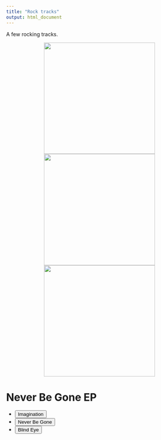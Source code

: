 ```yaml
---
title: "Rock tracks"
output: html_document
---
```


A few rocking tracks.

<p align="center">
  <img src="./images/Feel Good-2.png" width="300"/> <img src="./images/Logo_nobanner.png" width = "300"/> <img src="./images/mixdesk3.jpg" width = "300"/>
</p>

<head>
<meta charset="UTF-8">
<title>Audio Player with a playlist | Able Player Demos</title>
<link rel="stylesheet" href="demos.css" type="text/css">

<!-- Dependencies -->
<script src="//ajax.googleapis.com/ajax/libs/jquery/3.5.0/jquery.min.js"></script>
<script src="//cdn.jsdelivr.net/npm/js-cookie@3.0.1/dist/js.cookie.min.js"></script>

<!-- Able Player CSS -->
<link rel="stylesheet" href="./build/ableplayer.min.css" type="text/css"/>

<!-- Able Player JavaScript -->
<script src="./build/ableplayer.js"></script>

</head>

<body>
		<!--<header>
		<div class="title">Able Player Demos</div>
	</header> 
	<nav>
		<ul>
			<li><a href="index.html">More demos</a></li>
			<li><a href="https://ableplayer.github.io/ableplayer">Able Player Home</a></li>
		</ul>
	</nav> -->
	<main>
		<h1>Never Be Gone EP</h1>

		<!-- use the following markup for each media element -->
		<audio id="audio1" width="480" preload="auto" data-able-player data-skin="2020" loop>
			<!-- source elements are optional when there's a playlist. -->
			<!-- If ommitted, they will be constructed from the first playlist item -->
		</audio>

		<!-- use the following markup for each playlist -->
		<!-- an AblePlayer playlist is any <ul> with class="able-playlist" -->
		<!-- The value of data-player must match the id of the media element -->
		<!-- Add data-embedded to embed the playlist into the media player -->
		<!-- see documentation for additional details about markup -->
		<ul class="able-playlist" data-player="audio1" data-embedded>
			<li>
				<span class="able-source"
					data-type="audio/wav"
					data-src="./media/imagination.wav"></span>
				<button>Imagination</button>
			</li>
			<li data-poster="./images/Feel Good-2.png">
				<span class="able-source"
					data-type="audio/wav"
					data-src="https://drive.google.com/drive/folders/1FffI3G8YOUdSy6mIHBc3-biYvYNQ65A2/neverbegone.wav"></span>
				<button>Never Be Gone</button>
			</li>
			<li>
				<span class="able-source"
					data-type="audio/wav"
					data-src="./media/blindeye.wav"></span>
				<button lang="fr">Blind Eye</button>
			</li>
		</ul>

	</main>
</body>



